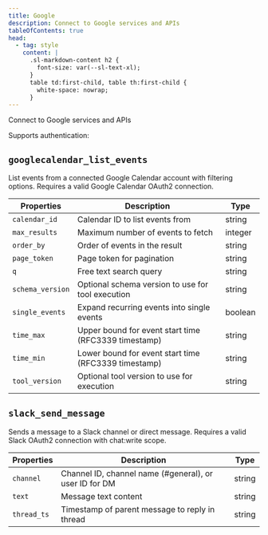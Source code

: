 ```yaml
---
title: Google
description: Connect to Google services and APIs
tableOfContents: true
head:
  - tag: style
    content: |
      .sl-markdown-content h2 {
        font-size: var(--sl-text-xl);
      }
      table td:first-child, table th:first-child {
        white-space: nowrap;
      }
---
```



Connect to Google services and APIs

Supports authentication: <Badge text="OAuth 2.0" />


## `googlecalendar_list_events`

List events from a connected Google Calendar account with filtering options. Requires a valid Google Calendar OAuth2 connection.

| Properties | Description | Type |
| --- | --- | --- |
| `calendar_id` | Calendar ID to list events from | string | null |
| `max_results` | Maximum number of events to fetch | integer | null |
| `order_by` | Order of events in the result | string | null |
| `page_token` | Page token for pagination | string | null |
| `q` | Free text search query | string | null |
| `schema_version` | Optional schema version to use for tool execution | string | null |
| `single_events` | Expand recurring events into single events | boolean | null |
| `time_max` | Upper bound for event start time (RFC3339 timestamp) | string | null |
| `time_min` | Lower bound for event start time (RFC3339 timestamp) | string | null |
| `tool_version` | Optional tool version to use for execution | string | null |

## `slack_send_message`

Sends a message to a Slack channel or direct message. Requires a valid Slack OAuth2 connection with chat:write scope.

| Properties | Description | Type |
| --- | --- | --- |
| `channel` | Channel ID, channel name (#general), or user ID for DM | string |
| `text` | Message text content | string |
| `thread_ts` | Timestamp of parent message to reply in thread | string | null |
